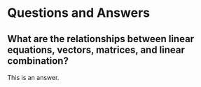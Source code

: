 # Questions and Answers {.unnumbered}

::: {.callout-tip}

## What are the relationships between linear equations, vectors, matrices, and linear combination?

This is an answer.
:::